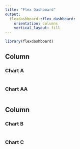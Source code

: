 ```yaml
---
title: "Flex Dashboard"
output: 
  flexdashboard::flex_dashboard:
    orientation: columns
    vertical_layout: fill
---
```


```r
library(flexdashboard)
```

Column {.tabset .tabset-fade}
-----------------------------------------------------------------------

### Chart A

```r

```


### Chart AA

```r

```

Column {data-width=350}
-----------------------------------------------------------------------

### Chart B

```r

```

### Chart C

```r

```

